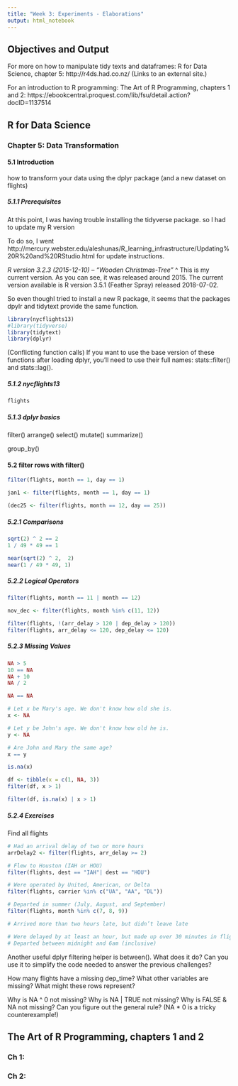 ```yaml
---
title: "Week 3: Experiments - Elaborations"
output: html_notebook
---
```


## Objectives and Output

For more on how to manipulate tidy texts and dataframes: R for Data Science, chapter 5: http://r4ds.had.co.nz/ (Links to an external site.)

For an introduction to R programming: The Art of R Programming, chapters 1 and 2: https://ebookcentral.proquest.com/lib/fsu/detail.action?docID=1137514


## R for Data Science

### Chapter 5: Data Transformation

#### 5.1 Introduction

how to transform your data using the dplyr package (and a new dataset on flights)

##### 5.1.1 Prerequisites
At this point, I was having trouble installing the tidyverse package. so I had to update my R version 

To do so, I went http://mercury.webster.edu/aleshunas/R_learning_infrastructure/Updating%20R%20and%20RStudio.html for update instructions. 

*R version 3.2.3 (2015-12-10) -- "Wooden Christmas-Tree"*
^ This is my current version. As you can see, it was released around 2015. The current version available is R version 3.5.1 (Feather Spray) released 2018-07-02.

So even thoughI tried to install a new R package, it seems that the packages dpylr and tidytext provide the same function.
```r
library(nycflights13)
#library(tidyverse)
library(tidytext)
library(dplyr)
```

(Conflicting function calls)
If you want to use the base version of these functions after loading dplyr, you’ll need to use their full names: stats::filter() and stats::lag().

##### 5.1.2 nycflights13

```r
flights
```

##### 5.1.3 dplyr basics

filter()
arrange()
select()
mutate()
summarize()

group_by()

#### 5.2 filter rows with filter()

```r
filter(flights, month == 1, day == 1)
```


```r
jan1 <- filter(flights, month == 1, day == 1)
```


```r
(dec25 <- filter(flights, month == 12, day == 25))
```

##### 5.2.1 Comparisons
```r
sqrt(2) ^ 2 == 2
1 / 49 * 49 == 1
```


```r
near(sqrt(2) ^ 2,  2)
near(1 / 49 * 49, 1)
```

##### 5.2.2 Logical Operators
```r
filter(flights, month == 11 | month == 12)
```

```r
nov_dec <- filter(flights, month %in% c(11, 12))
```

```r
filter(flights, !(arr_delay > 120 | dep_delay > 120))
filter(flights, arr_delay <= 120, dep_delay <= 120)
```

##### 5.2.3 Missing Values

```r
NA > 5
10 == NA
NA + 10
NA / 2
```

```r
NA == NA
```

```r
# Let x be Mary's age. We don't know how old she is.
x <- NA

# Let y be John's age. We don't know how old he is.
y <- NA

# Are John and Mary the same age?
x == y
```

```r
is.na(x)
```

```r
df <- tibble(x = c(1, NA, 3))
filter(df, x > 1)

filter(df, is.na(x) | x > 1)
```

##### 5.2.4 Exercises
Find all flights
```r
# Had an arrival delay of two or more hours
arrDelay2 <- filter(flights, arr_delay >= 2)
```

```r
# Flew to Houston (IAH or HOU)
filter(flights, dest == "IAH"| dest == "HOU")
```

```r
# Were operated by United, American, or Delta
filter(flights, carrier %in% c("UA", "AA", "DL"))
```

```r
# Departed in summer (July, August, and September)
filter(flights, month %in% c(7, 8, 9))
```

```r
# Arrived more than two hours late, but didn’t leave late

# Were delayed by at least an hour, but made up over 30 minutes in flight
# Departed between midnight and 6am (inclusive)

```

Another useful dplyr filtering helper is between(). What does it do? Can you use it to simplify the code needed to answer the previous challenges?

How many flights have a missing dep_time? What other variables are missing? What might these rows represent?

Why is NA ^ 0 not missing? Why is NA | TRUE not missing? Why is FALSE & NA not missing? Can you figure out the general rule? (NA * 0 is a tricky counterexample!)


## The Art of R Programming, chapters 1 and 2

### Ch 1: 

### Ch 2: 

